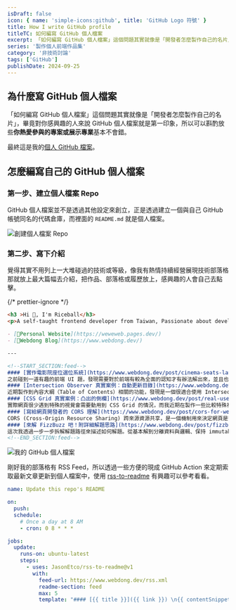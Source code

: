 ```yaml
---
isDraft: false
icon: { name: 'simple-icons:github', title: 'GitHub Logo 符號' }
title: How I write GitHub profile
titleTC: 如何編寫 GitHub 個人檔案
excerpt: 「如何編寫 GitHub 個人檔案」這個問題其實就像是「開發者怎麼製作自己的名片」，畢竟對你感興趣的人來說 GitHub 個人檔案就是第一印象，所以可以斟酌放些「你熱愛參與的專案或展示專業」基本不會錯。像我有熱情持續經營展現技術部落格那就放上最大篇幅去介紹，把作品、部落格或履歷放上。
series: '製作個人前端作品集'
category: '非技術討論'
tags: ['GitHub']
publishDate: 2024-09-25
---
```


## 為什麼寫 GitHub 個人檔案

「如何編寫 GitHub 個人檔案」這個問題其實就像是「開發者怎麼製作自己的名片」，畢竟對你感興趣的人來說 GitHub 個人檔案就是第一印象，所以可以斟酌放些**你熱愛參與的專案或展示專業**基本不會錯。

最終這是我的[個人 GitHub 檔案](https://github.com/riceball-tw)。

## 怎麼編寫自己的 GitHub 個人檔案

### 第一步、建立個人檔案 Repo

GitHub 個人檔案並不是透過其他設定來創立，正是透過建立一個與自己 GitHub 帳號同名的代碼倉庫，而裡面的 `README.md` 就是個人檔案。

![創建個人檔案 Repo](new-repo.webp)

### 第二步、寫下介紹

覺得其實不用列上一大堆碰過的技術或等級，像我有熱情持續經營展現技術部落格那就放上最大篇幅去介紹，把作品、部落格或履歷放上，感興趣的人會自己去點擊。

{/* prettier-ignore */}
```md
<h3 >Hi 👋, I'm Riceball</h3>
<p>A self-taught frontend developer from Taiwan, Passionate about developing interesting web apps!</p>

- [🏡Personal Website](https://weweweb.pages.dev/)
- [📝Webdong Blog](https://www.webdong.dev/)

---

<!--START_SECTION:feed-->
#### [實作電影院座位選位系統](https://www.webdong.dev/post/cinema-seats-layout/)
之前碰到一道有趣的前端 UI 題，發現需要對於前端有較為全面的認知才有辦法解出來，並且也可以針對感興趣的領域延伸提出更更多問題，於是特地紀錄一下我的思考解題過程。身為一名前端工程師，你會怎麼實作上圖的電影院座位選位系統？
#### [Intersection Observer 真實案例：自動更新目錄](https://www.webdong.dev/post/real-use-case-of-intersection-observer-toc/)
近期製作到內容大綱（Table of Contents）相關的功能，發現是一個很適合使用 Intersection Observer 的案例，透過監聽特定元素來自動更新目錄的狀態。在早期可能會需要透過 getBoundingClientRect 之類的方法來計算元素有沒有離開視窗，現在這樣的需求就變得更加容易實現。
#### [CSS Grid 真實案例：凸出的側欄](https://www.webdong.dev/post/real-use-case-of-css-grid-extended-sidebar/)
實際網頁很少遇到特殊的視覺會需要動用到 CSS Grid 的情況，而我近期在製作一些比較特殊視覺的網頁布局，事後感覺特別適合作為一個 CSS Grid 的啟發教材，於是寫下了本篇文章幫助透過真實世界案例更深刻了解 CSS Grid。
#### [寫給網頁開發者的 CORS 理解](https://www.webdong.dev/post/cors-for-web-developer/)
CORS (Cross-Origin Resource Sharing) 跨來源資源共享，是一個機制用來決定網頁是否能夠存取其他來源的資源，能有效防止不同來源之間的不正當資源存取。透過 CORS，可以在保護用戶資料的同時，允許合法的跨來源請求。
#### [來解 FizzBuzz 吧！附詳細解題思路](https://www.webdong.dev/post/fizzbuzz/)
這次我透過一步一步拆解解題路徑來描述如何解題。從基本解到分離資料與邏輯、保持 immutable 以及邊緣案例還有文件編寫都有涵蓋。打印出 1 到 100 的數字、假如數字是 3 的倍數，則打印 Fizz、假如數字是 5 的倍數，則打印 Buzz、假如數字是 3 和 5 的公倍數，則打印 FizzBuzz。
<!--END_SECTION:feed-->
```

![我的 GitHub 個人檔案](readme.webp)

剛好我的部落格有 RSS Feed，所以透過一些方便的現成 GitHub Action 來定期索取最新文章更新到個人檔案中，使用 [rss-to-readme](https://github.com/JasonEtco/rss-to-readme) 有興趣可以參考看看。

```yml
name: Update this repo's README

on:
  push:
  schedule:
    # Once a day at 8 AM
    - cron: 0 8 * * *

jobs:
  update:
    runs-on: ubuntu-latest
    steps:
      - uses: JasonEtco/rss-to-readme@v1
        with:
          feed-url: https://www.webdong.dev/rss.xml
          readme-section: feed
          max: 5
          template: "#### [{{ title }}]({{ link }}) \n{{ contentSnippet }}\n\n"
```

